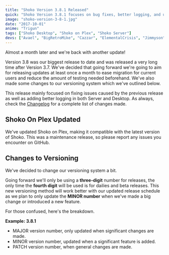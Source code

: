 ```yaml
---
title: "Shoko Version 3.8.1 Released"
quick: "Shoko Version 3.8.1 focuses on bug fixes, better logging, and updates to Shoko on Plex."
image: "shoko-version-3-8-1.jpg"
date: "2017-10-01"
anime: "Trigun"
tags: ["Shoko Desktop", "Shoko on Plex", "Shoko Server"]
devs: ["Avael", "BigRetroMike", "Cazzar", "ElementalCrisis", "Jimmyson", "MaxPiva", "Netsplite", "RandRandom"]
---
```


Almost a month later and we're back with another update!

Version 3.8 was our biggest release to date and was released a very long time after Version 3.7. We've decided that going forward we're going to aim for releasing updates at least once a month to ease migration for current users and reduce the amount of testing needed beforehand. We've also made some changes to our versioning system which we've outlined below.

This release mainly focused on fixing issues caused by the previous release as well as adding better logging in both Server and Desktop. As always, check the [Changelog](https://docs.shokoanime.com/changelog.html) for a complete list of changes made.

## Shoko On Plex Updated

We've updated Shoko on Plex, making it compatible with the latest version of Shoko. This was a maintenance release, so please report any issues you encounter on GitHub.

## Changes to Versioning

We've decided to change our versioning system a bit.

Going forward we'll only be using a **three-digit** number for releases, the only time the **fourth digit** will be used is for dailies and beta releases. This new versioning method will work better with our updated release schedule as we plan to only update the **MINOR number** when we've made a big change or introduced a new feature.

For those confused, here's the breakdown.

**Example: 3.8.1**

- MAJOR version number, only updated when significant changes are made.
- MINOR version number, updated when a significant feature is added.
- PATCH version number, when general changes are made.
